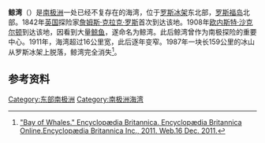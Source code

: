 {{Otheruses|鲸湾港|other=[[纳米比亚|纳米比亚]]同名城市和海湾}}
{{coord|78|30|S|164|20|W|display=title|region:AQ_type:waterbody_source:nlwiki_scale:2000000}}
{{Location map
 |Antarctica
 |mark=<!--dot-->Blue pog.svg
 |lon_dir=W
 |lat_dir=S
 |lat_deg=77|lat_min=30|lat_sec=
 |lon_deg=164|lon_min=20|lon_sec=
 |caption=<div style="text-align: center;">鲸湾在[[南极洲|南极洲]]的位置。</div>
 |position=right
 |width=250
 |float=right
}}
'''鲸湾'''（{{lang-en|Bay of Whales}}）是[[南极洲|南极洲]]一处已经不复存在的海湾，位于[[罗斯冰架|罗斯冰架]]东北部，[[罗斯福岛|罗斯福岛]]北部。1842年[[英国|英国]]探险家[[詹姆斯·克拉克·罗斯|詹姆斯·克拉克·罗斯]]首次到达该地。1908年[[欧内斯特·沙克尔顿|欧内斯特·沙克尔顿]]到达该地，因看到大量[[鲸鱼|鲸鱼]]，遂命名为鲸湾。此后鲸湾曾作为南极探险的重要中心。1911年，海湾超过16公里宽，此后逐年变窄。1987年一块长159公里的冰山从罗斯冰架上脱落，鲸湾完全消失<ref>[http://www.britannica.com/EBchecked/topic/641449/Bay-of-Whales "Bay of Whales." Encyclopædia Britannica. Encyclopædia Britannica Online.Encyclopædia Britannica Inc., 2011. Web.16 Dec. 2011. ]</ref>。
==参考资料==
{{reflist}}
[[Category:东部南极洲|Category:东部南极洲]]
[[Category:南极洲海湾|Category:南极洲海湾]]